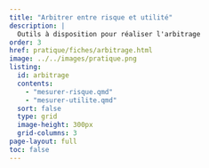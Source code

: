 ```yaml
---
title: "Arbitrer entre risque et utilité"
description: |
  Outils à disposition pour réaliser l'arbitrage
order: 3
href: pratique/fiches/arbitrage.html
image: ../../images/pratique.png
listing:
  id: arbitrage
  contents:
    - "mesurer-risque.qmd"
    - "mesurer-utilite.qmd"
  sort: false
  type: grid
  image-height: 300px
  grid-columns: 3
page-layout: full
toc: false
---
```

